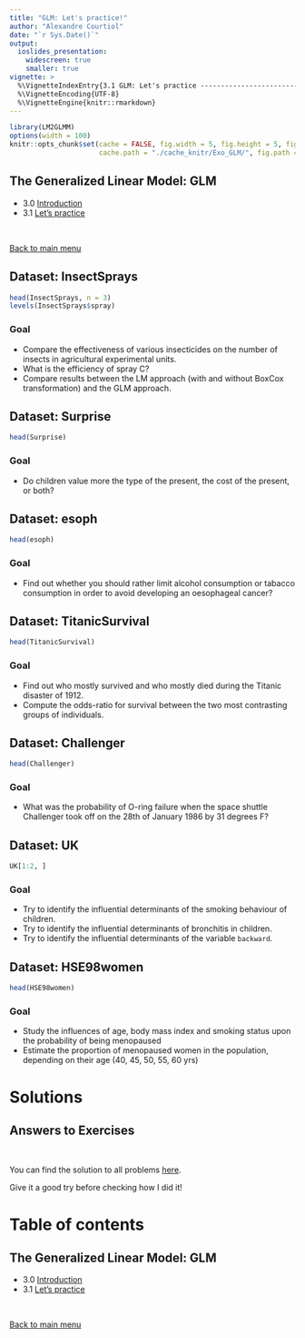 ```yaml
---
title: "GLM: Let's practice!"
author: "Alexandre Courtiol"
date: "`r Sys.Date()`"
output:
  ioslides_presentation:
    widescreen: true
    smaller: true
vignette: >
  %\VignetteIndexEntry{3.1 GLM: Let's practice ----------------------------------------exercises}
  %\VignetteEncoding{UTF-8}
  %\VignetteEngine{knitr::rmarkdown}
---
```


```r
library(LM2GLMM)
options(width = 100)
knitr::opts_chunk$set(cache = FALSE, fig.width = 5, fig.height = 5, fig.align = "center",
                      cache.path = "./cache_knitr/Exo_GLM/", fig.path = "./fig_knitr/Exo_GLM/")
```

## The Generalized Linear Model: GLM

* 3.0 [Introduction](./GLM_intro.html)
* 3.1 [Let's practice](./GLM_practice.html)

<br>

<div align="right">
[Back to main menu](./Title.html#2)
</div>


## Dataset: InsectSprays

```r
head(InsectSprays, n = 3)
levels(InsectSprays$spray)
```

### Goal

* Compare the effectiveness of various insecticides on the number of insects in agricultural experimental units.
* What is the efficiency of spray C?
* Compare results between the LM approach (with and without BoxCox transformation) and the GLM approach.


## Dataset: Surprise

```r
head(Surprise)
```

### Goal

* Do children value more the type of the present, the cost of the present, or both?

## Dataset: esoph

```r
head(esoph)
```

### Goal

* Find out whether you should rather limit alcohol consumption or tabacco consumption in order to avoid developing an oesophageal cancer?


## Dataset: TitanicSurvival

```r
head(TitanicSurvival)
```

### Goal

* Find out who mostly survived and who mostly died during the Titanic disaster of 1912.
* Compute the odds-ratio for survival between the two most contrasting groups of individuals. 


## Dataset: Challenger

```r
head(Challenger)
```

### Goal

* What was the probability of O-ring failure when the space shuttle Challenger took off on the 28th of January 1986 by 31 degrees F?


## Dataset: UK

```r
UK[1:2, ]
```

### Goal

* Try to identify the influential determinants of the smoking behaviour of children.
* Try to identify the influential determinants of bronchitis in children.
* Try to identify the influential determinants of the variable ```backward```.


## Dataset: HSE98women

```r
head(HSE98women)
```

### Goal

* Study the influences of age, body mass index and smoking status upon the probability of being menopaused
* Estimate the proportion of menopaused women in the population, depending on their age (40, 45, 50, 55, 60 yrs)

# Solutions

## Answers to Exercises

<br>

You can find the solution to all problems [here](./Exercise_Practice_GLM.html).

Give it a good try before checking how I did it!


# Table of contents

## The Generalized Linear Model: GLM

* 3.0 [Introduction](./GLM_intro.html)
* 3.1 [Let's practice](./GLM_practice.html)

<br>

<div align="right">
[Back to main menu](./Title.html#2)
</div>
